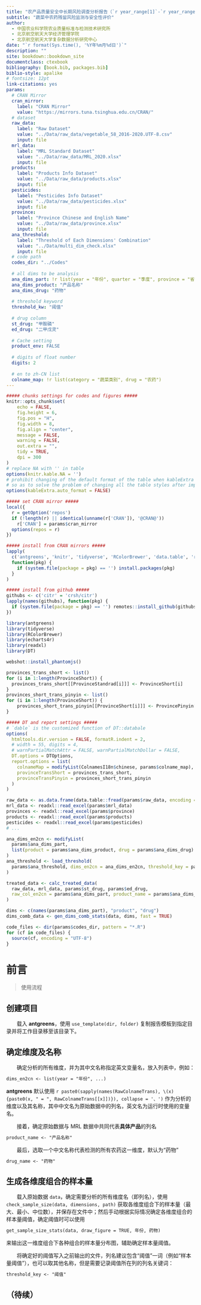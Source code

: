 --- 
title: "农产品质量安全中长期风险调查分析报告（`r year_range[1]`-`r year_range[2]`）"
subtitle: "蔬菜中农药残留风险监测与安全性评价"
author:
  - 中国农业科学院农业质量标准与检测技术研究所
  - 北京航空航天大学经济管理学院
  - 北京航空航天大学复杂数据分析研究中心
date: "`r format(Sys.time(), '%Y年%m月%d日')`"
description: ""
site: bookdown::bookdown_site
documentclass: ctexbook
bibliography: [book.bib, packages.bib]
biblio-style: apalike
# fontsize: 12pt
link-citations: yes
params:
  # CRAN Mirror
  cran_mirror: 
    label: "CRAN Mirror"
    value: "https://mirrors.tuna.tsinghua.edu.cn/CRAN/"
  # dataset
  raw_data:
    label: "Raw Dataset"
    value: "../Data/raw_data/vegetable_58_2016-2020.UTF-8.csv"
    input: file
  mrl_data:
    label: "MRL Standard Dataset"
    value: "../Data/raw_data/MRL_2020.xlsx"
    input: file
  products:
    label: "Products Info Dataset"
    value: "../Data/raw_data/products.xlsx"
    input: file
  pesticides:
    label: "Pesticides Info Dataset"
    value: "../Data/raw_data/pesticides.xlsx"
    input: file
  province:
    label: "Province Chinese and English Name"
    value: "../Data/raw_data/province.xlsx"
    input: file
  ana_threshold:
    label: "Threshold of Each Dimensions' Combination"
    value: "../Data/multi_dim_check.xlsx"
    input: file
  # code path
  codes_dir: "../Codes"
  
  # all dims to be analysis
  ana_dims_part: !r list(year = "年份", quarter = "季度", province = "省份", category = "产品类别")
  ana_dims_product: "产品名称"
  ana_dims_drug: "药物"
  
  # threshold keyword
  threshold_kw: "阈值"
  
  # drug column
  st_drug: "甲胺磷"
  ed_drug: "二甲戊灵"
  
  # Cache setting
  product_env: FALSE
  
  # digits of float number
  digits: 2
  
  # en to zh-CN list
  colname_map: !r list(category = "蔬菜类别", drug = "农药")
---

```{r setup, include=FALSE}
##### chunks settings for codes and figures #####
knitr::opts_chunk$set(
	echo = FALSE,
	fig.height = 6,
	fig.pos = "H",
	fig.width = 8,
	fig.align = "center",
	message = FALSE,
	warning = FALSE,
	out.extra = "",
	tidy = TRUE,
	dpi = 300
)
# replace NA with '' in table
options(knitr.kable.NA = '')
# prohibit changing of the default format of the table when kableExtra is imported,
# so as to solve the problem of changing all the table styles after importing.
options(kableExtra.auto_format = FALSE)

##### set CRAN mirror #####
local({
  r = getOption('repos')
  if (!length(r) || identical(unname(r['CRAN']), '@CRAN@'))
    r['CRAN'] = params$cran_mirror 
  options(repos = r)
})

##### install from CRAN mirrors #####
lapply(
  c('antgreens', 'knitr', 'tidyverse', 'RColorBrewer', 'data.table', 'readxl', 'Rcpp', 'rlang', 'webshot', 'DT', 'echarts4r'), 
  function(pkg) {
    if (system.file(package = pkg) == '') install.packages(pkg)
  }
)

##### install from github #####
githubs <- c('citr' = 'crsh/citr')
lapply(names(githubs), function(pkg) {
  if (system.file(package = pkg) == '') remotes::install_github(githubs[pkg], upgrade = FALSE)
})
```

```{r import_dependence, include=FALSE}
library(antgreens)
library(tidyverse)
library(RColorBrewer)
library(echarts4r)
library(readxl)
library(DT)

webshot::install_phantomjs()
```

```{r report_setup, include=FALSE}
provinces_trans_short <- list()
for (i in 1:length(ProvinceShort)) {
  provinces_trans_short[[ProvinceStandrad[i]]] <- ProvinceShort[i]
}
provinces_short_trans_pinyin <- list()
for (i in 1:length(ProvinceShort)) {
    provinces_short_trans_pinyin[[ProvinceShort[i]]] <- ProvincePinyin[i]
}

##### DT and report settings #####
# `dable` is the customized function of DT::databale
options(
  htmltools.dir.version = FALSE, formatR.indent = 2,
  # width = 55, digits = 4, 
  # warnPartialMatchAttr = FALSE, warnPartialMatchDollar = FALSE,
  DT.options = DTOptions,
  report.options = list(
    colnameMap = modifyList(ColnamesI18n$chinese, params$colname_map),
    provinceTransShort = provinces_trans_short,
    provinceTransPinyin = provinces_short_trans_pinyin
  )
)
```

```{r load_raw_data, include=FALSE, cache=!params$product_env}
raw_data <- as.data.frame(data.table::fread(params$raw_data, encoding = "UTF-8"))
mrl_data <- readxl::read_excel(params$mrl_data)
provinces <- readxl::read_excel(params$province)
products <- readxl::read_excel(params$products)
pesticides <- readxl::read_excel(params$pesticides)
# ...
```

```{r load_threshold_data, include=FALSE, cache=!params$product_env}
ana_dims_en2cn <- modifyList(
  params$ana_dims_part, 
  list(product = params$ana_dims_product, drug = params$ana_dims_drug)
)
ana_threshold <- load_threshold(
  params$ana_threshold, dims_en2cn = ana_dims_en2cn, threshold_key = params$threshold_kw
)
```

```{r process_raw_data, include=FALSE, cache=!params$product_env}
treated_data <- calc_treated_data(
  raw_data, mrl_data, params$st_drug, params$ed_drug,
  raw_col_en2cn = params$ana_dims_part, product_name = params$ana_dims_product
)
```

```{r generate_dims_combination_data, include=FALSE, cache=!params$product_env}
dims <- c(names(params$ana_dims_part), "product", "drug")
dims_comb_data <- gen_dims_comb_stats(data, dims, fast = TRUE)
```

```{r load_other_codes, include=FALSE}
code_files <- dir(params$codes_dir, pattern = "*.R")
for (cf in code_files) {
  source(cf, encoding = "UTF-8")
}
```

#  前言 {-}

> 使用流程

## 创建项目

&emsp;&emsp;载入 **antgreens**，使用 `use_template(dir, folder)` 复制报告模板到指定目录并将工作目录移至该目录下。

## 确定维度及名称

&emsp;&emsp;确定分析的所有维度，并为其中文名称指定英文变量名，放入列表中，例如：

```markdown
dims_en2cn <- list(year = "年份", ...)
```

**antgreens** 默认使用 `r paste0(sapply(names(RawColnameTrans), \(x) {paste0(x, " = ", RawColnameTrans[[x]])}), collapse = '、')` 作为分析的维度以及其名称，其中中文名为原始数据中的列名，英文名为运行时使用的变量名。

&emsp;&emsp;接着，确定原始数据与 MRL 数据中共同代表**具体产品**的列名

```markdown
product_name <- "产品名称"
```

&emsp;&emsp;最后，选取一个中文名称代表检测的所有农药这一维度，默认为“药物”

```markdown
drug_name <- "药物"
```

## 生成各维度组合的样本量

&emsp;&emsp;载入原始数据 `data`，确定需要分析的所有维度名（即列名），使用 `check_sample_size(data, dimensions, path)` 获取各维度组合下的样本量（最大、最小、中位数），并保存在文件中；然后手动根据实际情况确定各维度组合的样本量阈值，确定阈值时可以使用

```markdown
get_sample_size_stats(data, draw_figure = TRUE, 年份, 药物)
```

来输出这一维度组合下各种组合的样本量分布图，辅助确定样本量阈值。

&emsp;&emsp;将确定好的阈值写入之前输出的文件，列名建议包含“阈值”一词（例如“样本量阈值”），也可以取其他名称，但是需要记录阈值所在列的列名关键词：

```markdown
threshold_key <- "阈值"
```

## （待续）
